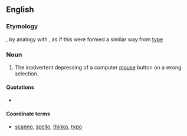 ==English==

===Etymology===
{{suffix|click|o}}, by analogy with {{term|typo}}, as if this were formed a similar way from [[type]]

===Noun===
{{en-noun}}

# {{Internet|computing|slang|neologism}} The inadvertent depressing of a computer [[mouse]] button on a wrong selection.

====Quotations====
* {{seeCites}}

====Coordinate terms====
* [[scanno]], [[spello]], [[thinko]], [[typo]]
